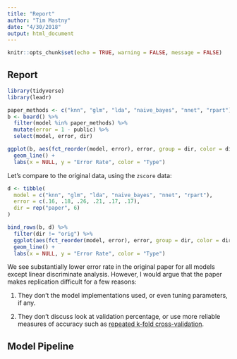 ```yaml
---
title: "Report"
author: "Tim Mastny"
date: "4/30/2018"
output: html_document
---
```


```r
knitr::opts_chunk$set(echo = TRUE, warning = FALSE, message = FALSE)
```

## Report

```r
library(tidyverse)
library(leadr)
```


```r
paper_methods <- c("knn", "glm", "lda", "naive_bayes", "nnet", "rpart")
b <- board() %>%
  filter(model %in% paper_methods) %>%
  mutate(error = 1 - public) %>%
  select(model, error, dir)

ggplot(b, aes(fct_reorder(model, error), error, group = dir, color = dir)) +
  geom_line() +
  labs(x = NULL, y = "Error Rate", color = "Type")
```

Let's compare to the original data, using the `zscore` data:

```r
d <- tibble(
  model = c("knn", "glm", "lda", "naive_bayes", "nnet", "rpart"),
  error = c(.16, .18, .26, .21, .17, .17),
  dir = rep("paper", 6)
)

bind_rows(b, d) %>%
  filter(dir != "orig") %>% 
  ggplot(aes(fct_reorder(model, error), error, group = dir, color = dir)) +
  geom_line() +
  labs(x = NULL, y = "Error Rate", color = "Type")
```

We see substantially lower error rate in the original paper for all models except linear discriminate analysis. However, I would argue that the paper makes replication difficult for a few reasons:

1. They don't the model implementations used, or even tuning parameters, if any. 

2. They don't discuss look at validation percentage, or use more reliable measures of accuracy such as [repeated k-fold cross-validation](http://appliedpredictivemodeling.com/blog/2014/11/27/vpuig01pqbklmi72b8lcl3ij5hj2qm).

## Model Pipeline





